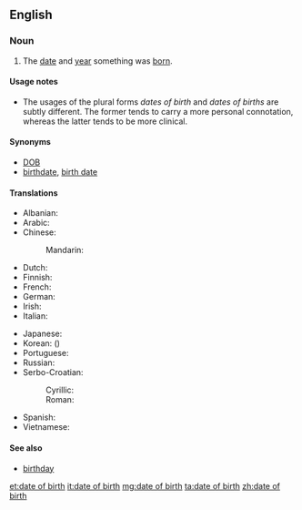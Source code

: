 ==English==

===Noun===
{{en-noun|head=[[date]] [[of]] [[birth]]|pl=dates of birth|pl2=dates of births}}

# The [[date]] and [[year]] something was [[born]].

====Usage notes====
* The usages of the plural forms ''dates of birth'' and ''dates of births'' are subtly different. The former tends to carry a more personal connotation, whereas the latter tends to be more clinical.

====Synonyms====
* [[DOB]]
* [[birthdate]], [[birth date]]

====Translations====
{{trans-top|date and year when something was born}}
* Albanian: {{t-|sq|data e lindjes}}
* Arabic: {{t-|ar|تاريخ الميلاد|m|tr=tārīx al-milād}}
* Chinese:
*: Mandarin: {{t|cmn|出生日期|tr=chūshēng rìqí|sc=Hani}}
* Dutch: {{t+|nl|geboortedatum|m}}
* Finnish: {{t-|fi|synnyinpäivä}}
* French: {{t+|fr|date de naissance|f}}
* German: {{t+|de|Geburtsdatum|n}}
* Irish: {{t-|ga|dáta breithe|m}}
* Italian: {{t-|it|data di nascita|f}}
{{trans-mid}}
* Japanese: {{t-|ja|生年月日|tr=せいねんがっぴ, seinengappi|sc=Jpan}}
* Korean: {{t+|ko|생년월일|tr=saengnyeonworil|sc=Kore}} ({{t+|ko|生年月日|sc=Kore}})
* Portuguese: {{t-|pt|data de nascimento|f}}
* Russian: {{t-|ru|дата рождения|f|tr=dáta roždénija|sc=Cyrl}}
* Serbo-Croatian:
*: Cyrillic: {{t-|sh|датум рођења|m|sc=Cyrl}}
*: Roman: {{t-|sh|datum rođenja|m}}
* Spanish: {{t-|es|fecha de nacimiento|f}}
* Vietnamese: {{t-|vi|ngày tháng năm sinh}}
{{trans-bottom}}

{{trans-see|birthday}}

====See also====
* [[birthday]]

[[et:date of birth]]
[[it:date of birth]]
[[mg:date of birth]]
[[ta:date of birth]]
[[zh:date of birth]]
